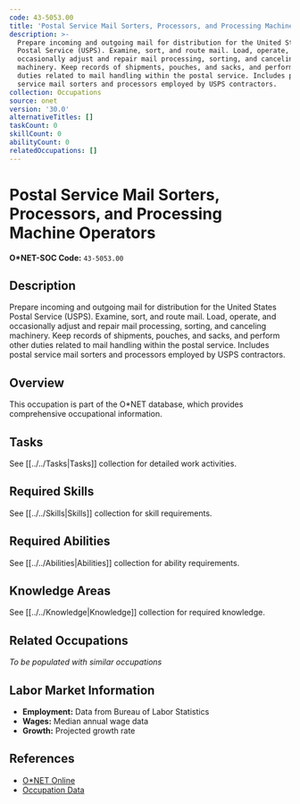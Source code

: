 ```yaml
---
code: 43-5053.00
title: 'Postal Service Mail Sorters, Processors, and Processing Machine Operators'
description: >-
  Prepare incoming and outgoing mail for distribution for the United States
  Postal Service (USPS). Examine, sort, and route mail. Load, operate, and
  occasionally adjust and repair mail processing, sorting, and canceling
  machinery. Keep records of shipments, pouches, and sacks, and perform other
  duties related to mail handling within the postal service. Includes postal
  service mail sorters and processors employed by USPS contractors.
collection: Occupations
source: onet
version: '30.0'
alternativeTitles: []
taskCount: 0
skillCount: 0
abilityCount: 0
relatedOccupations: []
---
```

# Postal Service Mail Sorters, Processors, and Processing Machine Operators

**O*NET-SOC Code:** `43-5053.00`

## Description

Prepare incoming and outgoing mail for distribution for the United States Postal Service (USPS). Examine, sort, and route mail. Load, operate, and occasionally adjust and repair mail processing, sorting, and canceling machinery. Keep records of shipments, pouches, and sacks, and perform other duties related to mail handling within the postal service. Includes postal service mail sorters and processors employed by USPS contractors.

## Overview

This occupation is part of the O*NET database, which provides comprehensive occupational information.

## Tasks

See [[../../Tasks|Tasks]] collection for detailed work activities.

## Required Skills

See [[../../Skills|Skills]] collection for skill requirements.

## Required Abilities

See [[../../Abilities|Abilities]] collection for ability requirements.

## Knowledge Areas

See [[../../Knowledge|Knowledge]] collection for required knowledge.

## Related Occupations

*To be populated with similar occupations*

## Labor Market Information

- **Employment:** Data from Bureau of Labor Statistics
- **Wages:** Median annual wage data
- **Growth:** Projected growth rate

## References

- [O*NET Online](https://www.onetonline.org/link/summary/43-5053.00)
- [Occupation Data](https://www.onetcenter.org/)
